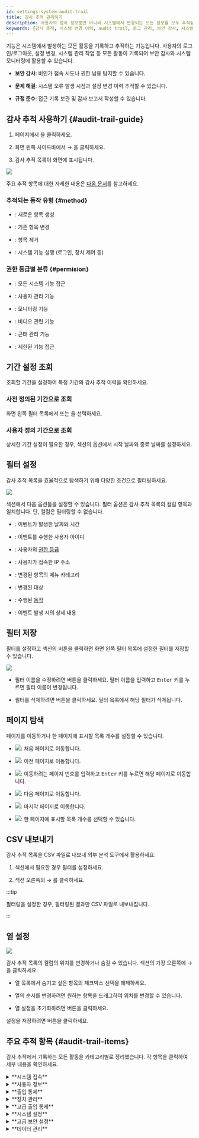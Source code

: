 ```yaml
---
id: settings-system-audit-trail
title: 감사 추적 관리하기
description: 사용자의 접속 정보뿐만 아니라 시스템에서 변경되는 모든 정보를 모두 추적할 수 있습니다.
keywords: [감사 추적, 시스템 변경 이력, audit trail, 로그 관리, 보안 감사, 시스템 모니터링]
---
```


<Cmd sid='setting.menu.system.auditTrail' /> 기능은 시스템에서 발생하는 모든 활동을 기록하고 추적하는 기능입니다. 사용자의 로그인/로그아웃, 설정 변경, 시스템 관리 작업 등 모든 활동이 기록되어 보안 감사와 시스템 모니터링에 활용할 수 있습니다.

* **보안 감사**: 비인가 접속 시도나 권한 남용 탐지할 수 있습니다.

* **문제 해결**: 시스템 오류 발생 시점과 설정 변경 이력 추적할 수 있습니다.

* **규정 준수**: 접근 기록 보관 및 감사 보고서 작성할 수 있습니다.

## 감사 추적 사용하기 {#audit-trail-guide}

1. <Cmd sid='shell.header.launcher' /> 페이지에서 <Cmd sid='shell.header.setting' />을 클릭하세요.

1. 화면 왼쪽 사이드바에서 <Cmd sid='setting.menu.system.root' /> → <Cmd sid='setting.menu.system.auditTrail' />을 클릭하세요.

1. 감사 추적 목록이 화면에 표시됩니다.

<Image src='/img/biostarx-settings-system-audit-trail.png' />

주요 추적 항목에 대한 자세한 내용은 [다음 문서](#audit-trail-items)를 참고하세요.

### 추적되는 동작 유형 {#method}

* <Cmd sid='audit.method.1' product='2' />: 새로운 항목 생성

* <Cmd sid='audit.method.3' product='2' />: 기존 항목 변경

* <Cmd sid='audit.method.4' product='2' />: 항목 제거

* <Cmd sid='audit.method.2' product='2' />: 시스템 기능 실행 (로그인, 장치 제어 등)

### 권한 등급별 분류 {#permision}

* <Cmd sid='audit.permission.1' product='2' />: 모든 시스템 기능 접근

* <Cmd sid='audit.permission.2' product='2' />: 사용자 관리 기능

* <Cmd sid='audit.permission.3' product='2' />: 모니터링 기능

* <Cmd sid='audit.permission.253' product='2' />: 비디오 관련 기능

* <Cmd sid='audit.permission.254' product='2' />: 근태 관리 기능

* <Cmd sid='audit.permission.255' product='2' />: 제한된 기능 접근


## 기간 설정 조회

조회할 기간을 설정하여 특정 기간의 감사 추적 이력을 확인하세요.

### 사전 정의된 기간으로 조회

화면 왼쪽 필터 목록에서 <Cmd sid='auditTrail.filter.one_month' product='2' /> 또는 <Cmd sid='auditTrail.filter.three_month' product='2' />을 선택하세요.

### 사용자 정의 기간으로 조회

상세한 기간 설정이 필요한 경우, <Cmd sid='auditTrail.filter.title' product='2' /> 섹션의 <Cmd sid='common.datetime' product='2' /> 옵션에서 시작 날짜와 종료 날짜를 설정하세요.


## 필터 설정

감사 추적 목록을 효율적으로 탐색하기 위해 다양한 조건으로 필터링하세요.

<Image src='/img/biostarx-settings-system-audit-trail-list.png' />

<Cmd sid='auditTrail.filter.title' product='2' /> 섹션에서 다음 옵션들을 설정할 수 있습니다. 필터 옵션은 감사 추적 목록의 컬럼 항목과 일치합니다. 단, <Cmd sid='auditTrail.content' product='2' /> 컬럼은 필터링할 수 없습니다.

* <Cmd sid='common.datetime' product='2' />: 이벤트가 발생한 날짜와 시간

* <Cmd sid='common.gnb.user' product='2' />: 이벤트를 수행한 사용자 아이디

* <Cmd sid='user.bioStarOperator' product='2' />: 사용자의 [권한 등급](#permision)

* <Cmd sid='auditTrail.ip' product='2' />: 사용자가 접속한 IP 주소

* <Cmd sid='auditTrail.menu' product='2' />: 변경된 항목의 메뉴 카테고리

* <Cmd sid='auditTrail.target' product='2' />: 변경된 대상

* <Cmd sid='auditTrail.method' product='2' />: 수행된 [동작](#method)

* <Cmd sid='auditTrail.content' product='2' />: 이벤트 발생 시의 상세 내용


## 필터 저장

필터를 설정하고 <Cmd sid='auditTrail.filter.title' product='2' /> 섹션의 <Cmd sid="ta.report.condition.saveFilter.button" product='2' /> 버튼을 클릭하면 화면 왼쪽 필터 목록에 설정한 필터를 저장할 수 있습니다.

<Image src='/img/biostarx-settings-system-audit-trail-add-filter.png' />

* 필터 이름을 수정하려면 <IcEditUL /> 버튼을 클릭하세요. 필터 이름을 입력하고 <Kbd>Enter</Kbd> 키를 누르면 필터 이름이 변경됩니다.

* 필터를 삭제하려면 <IcTrash2 /> 버튼을 클릭하세요. 필터 목록에서 해당 필터가 삭제됩니다.


## 페이지 탐색

페이지를 이동하거나 한 페이지에 표시할 목록 개수를 설정할 수 있습니다.

* <Image src='/img/common/ico-audit-trail-first-page.png' ico alone />: 처음 페이지로 이동합니다.

* <Image src='/img/common/ico-audit-trail-previous-page.png' ico alone />: 이전 페이지로 이동합니다.

* <Image src='/img/common/ico-audit-trail-nav-page.png' ico alone />: 이동하려는 페이지 번호를 입력하고 <Kbd>Enter</Kbd> 키를 누르면 해당 페이지로 이동합니다.

* <Image src='/img/common/ico-audit-trail-next-page.png' ico alone />: 다음 페이지로 이동합니다.

* <Image src='/img/common/ico-audit-trail-last-page.png' ico alone />: 마지막 페이지로 이동합니다.

* <Image src='/img/ico-audit-trail-rows-page.png' ico />: 한 페이지에 표시할 목록 개수를 선택할 수 있습니다.


## CSV 내보내기

감사 추적 목록을 CSV 파일로 내보내 외부 분석 도구에서 활용하세요.

1. <Cmd sid='auditTrail.filter.title' product='2' /> 섹션에서 필요한 경우 필터를 설정하세요.

2. 섹션 오른쪽의 <IcMoreW /> → <Cmd sid='audit.user.csv_export' product='2' />를 클릭하세요.

:::tip

필터링을 설정한 경우, 필터링된 결과만 CSV 파일로 내보내집니다.

:::

## 열 설정

<Columns>

<Column className='width--40'><Image src='/img/biostarx-settings-system-audit-trail-column-setting.png' /></Column>

<Column className='padding--l20'>

감사 추적 목록의 컬럼의 위치를 변경하거나 숨길 수 있습니다. <Cmd sid='auditTrail.filter.title' product='2' /> 섹션의 가장 오른쪽에 <IcMoreW /> → <Cmd sid='menu.columnSetting' product='2' />을 클릭하세요.

* 열 목록에서 숨기고 싶은 항목의 체크박스 선택을 해제하세요.

* 열의 순서를 변경하려면 원하는 항목을 드래그하여 위치를 변경할 수 있습니다.

* 열 설정을 초기화하려면 <Cmd sid='columnSetting.button.defaultColumn' product='2' /> 버튼을 클릭하세요.

설정을 저장하려면 <Cmd sid='button.apply' product='2' /> 버튼을 클릭하세요.

</Column>

</Columns>



## 주요 추적 항목 {#audit-trail-items}

감사 추적에서 기록하는 모든 활동을 카테고리별로 정리했습니다. 각 항목을 클릭하여 세부 내용을 확인하세요.

<details>
<summary>**시스템 접속**</summary>

* **로그인**: <Cmd sid='audit.system.login' product='2' />

* **다중 인증 로그인**: <Cmd sid='audit.system.fingerprint_login' product='2' />

* **로그아웃**: <Cmd sid='audit.system.logout' product='2' />

* **로그인 실패 횟수 초과**: <Cmd sid='audit.system.maximum_invalid_attempts' product='2' />

</details>

<details>
<summary>**사용자 정보**</summary>

* **기본 정보**: <Cmd sid='audit.user.name' product='2' />, <Cmd sid='audit.user.user_id' product='2' />, <Cmd sid='audit.user.login_id' product='2' />, <Cmd sid='audit.user.email' product='2' />, <Cmd sid='audit.user.phone' product='2' />

* **인증 정보**: <Cmd sid='audit.user.password' product='2' />, <Cmd sid='audit.user.pin' product='2' />, <Cmd sid='audit.user.fingerprint_templates' product='2' />, <Cmd sid='audit.user.faces' product='2' />, <Cmd sid='audit.user.cards' product='2' />

* **권한 및 그룹**: <Cmd sid='audit.user.permission' product='2' />, <Cmd sid='audit.user.access_groups' product='2' />, <Cmd sid='audit.user.user_group_id' product='2' />, <Cmd sid='audit.user.private_operation_modes' product='2' />

* **사용자 상태**: <Cmd sid='audit.user.disabled' product='2' />, <Cmd sid='audit.user.start_datetime' product='2' />, <Cmd sid='audit.user.expiry_datetime' product='2' />

* **데이터 관리**: <Cmd sid='audit.user.csv_import' product='2' />, <Cmd sid='audit.user.csv_export' product='2' />, <Cmd sid='audit.user.data_import' product='2' />, <Cmd sid='audit.user.data_export' product='2' />

* **장치 연동**: <Cmd sid='audit.user.export' product='2' />, <Cmd sid='audit.user.remove' product='2' />

* **기타**: <Cmd sid='audit.user.photo' product='2' />, <Cmd sid='audit.user.user_custom_fields' product='2' />, <Cmd sid='audit.user.security_level' product='2' />, <Cmd sid='audit.user.report' product='2' />

* **관리**: <Cmd sid='audit.user.csv_export.absence' product='2' />, <Cmd sid='audit.user.delete.absence' product='2' />, <Cmd sid='team.menu.faceMigration' />, <Cmd sid='user.list.visualFaceImport.title' />

* **이메일 기능**: <Cmd sid='audit.user.emailSentSuccess' product='2' />, <Cmd sid='audit.user.emailSentFail' product='2' />

</details>

<details>
<summary>**출입 통제**</summary>

* **출입문 설정**: <Cmd sid='audit.door.name' product='2' />, <Cmd sid='audit.door.description' product='2' />, <Cmd sid='audit.door.door_group_id' product='2' />

* **출입문 장치**: <Cmd sid='audit.door.entry_device_id' product='2' />, <Cmd sid='audit.door.exit_device_id' product='2' />, <Cmd sid='audit.door.relay_output_id' product='2' />, <Cmd sid='audit.door.sensor_input_id' product='2' />, <Cmd sid='audit.door.exit_button_input_id' product='2' />

* **출입문 제어**: <Cmd sid='audit.door.open_duration' product='2' />, <Cmd sid='audit.door.open_once' product='2' />, <Cmd sid='audit.door.open_timeout' product='2' />, <Cmd sid='audit.door.dual_authentication' product='2' />, <Cmd sid='audit.door.unconditional_lock' product='2' />

* **출입문 동작**: <Cmd sid='audit.door.lock' product='2' />, <Cmd sid='audit.door.unlock' product='2' />, <Cmd sid='audit.door.release' product='2' />, <Cmd sid='audit.door.open' product='2' />, <Cmd sid='audit.door.clear_alarm' product='2' />, <Cmd sid='audit.door.clear_apb' product='2' />, <Cmd sid='audit.door.clear_apb_ex' product='2' />, <Cmd sid='audit.door.clear_timed_apb_ex' product='2' />

* **출입그룹**: <Cmd sid='audit.access_group.name' product='2' />, <Cmd sid='audit.access_group.description' product='2' />, <Cmd sid='audit.access_group.access_levels' product='2' />, <Cmd sid='audit.access_group.user_groups' product='2' />, <Cmd sid='audit.access_group.users' product='2' />

* **출입등급**: <Cmd sid='audit.access_level.name' product='2' />, <Cmd sid='audit.access_level.description' product='2' />, <Cmd sid='audit.access_level.access_level_items' product='2' />

* **엘리베이터 설정**: <Cmd sid='audit.elevator.name' product='2' />, <Cmd sid='audit.elevator.description' product='2' />, <Cmd sid='audit.elevator.elevator_group_id' product='2' />, <Cmd sid='audit.elevator.floors' product='2' />, <Cmd sid='audit.elevator.active_timeout' product='2' />

* **엘리베이터 장치**: <Cmd sid='audit.elevator.control_device_id' product='2' />, <Cmd sid='audit.elevator.reader_devices' product='2' />, <Cmd sid='audit.elevator.module_devices' product='2' />, <Cmd sid='audit.elevator.tamper_device' product='2' />

* **엘리베이터 제어**: <Cmd sid='audit.elevator.dual_authentication' product='2' />, <Cmd sid='audit.elevator.trigger_actions' product='2' />

* **엘리베이터 동작**: <Cmd sid='audit.elevator.lock' product='2' />, <Cmd sid='audit.elevator.unlock' product='2' />, <Cmd sid='audit.elevator.release' product='2' />, <Cmd sid='audit.elevator.open' product='2' />, <Cmd sid='audit.elevator.clear_alarm' product='2' />, <Cmd sid='audit.elevator.clear_apb' product='2' />

* **층등급**: <Cmd sid='audit.floor_level.name' product='2' />, <Cmd sid='audit.floor_level.description' product='2' />, <Cmd sid='audit.floor_level.id' product='2' />, <Cmd sid='audit.floor_level.floor_level_items' product='2' />

</details>

<details>
<summary>**장치 관리**</summary>

* **장치 기본 설정**: <Cmd sid='audit.device.name' product='2' />, <Cmd sid='audit.device.device_group_id' product='2' />, <Cmd sid='audit.device.timezone' product='2' />

* **인증 설정**: <Cmd sid='audit.device.authentication' product='2' />, <Cmd sid='audit.device.fingerprint' product='2' />, <Cmd sid='audit.device.face' product='2' />, <Cmd sid='audit.device.card' product='2' />

* **인터페이스 설정**: <Cmd sid='audit.device.display' product='2' />, <Cmd sid='audit.device.imageLogEventInfo' product='2' />, <Cmd sid='audit.device.use_image_log' product='2' />

* **통신 설정**: <Cmd sid='audit.device.lan' product='2' />, <Cmd sid='audit.device.server' product='2' />, <Cmd sid='audit.device.rs485' product='2' />, <Cmd sid='audit.device.wlan' product='2' />, <Cmd sid='audit.device.wiegand' product='2' />, <Cmd sid='audit.device.wiegand_io' product='2' />, <Cmd sid='audit.device.usb' product='2' />, <Cmd sid='audit.device.voip' product='2' />

* **기능 설정**: <Cmd sid='audit.device.system' product='2' />, <Cmd sid='audit.device.tna' product='2' />, <Cmd sid='audit.device.trigger_actions' product='2' />, <Cmd sid='audit.device.camera_frequency' product='2' />

* **사용자 관리**: <Cmd sid='audit.device.export' product='2' />

* **장치 제어**: <Cmd sid='audit.device.connect' product='2' />, <Cmd sid='audit.device.disconnect' product='2' />, <Cmd sid='audit.device.sync' product='2' />, <Cmd sid='audit.device.deleteNsync' product='2' />, <Cmd sid='audit.device.discover_wiegand' product='2' />

* **시스템 관리**: <Cmd sid='audit.device.factory_reset' product='2' />, <Cmd sid='audit.device.reset' product='2' />, <Cmd sid='audit.device.update' product='2' />, <Cmd sid='audit.device.sync_time' product='2' />, <Cmd sid='audit.device.license' product='2' />

* **장치 상태**: <Cmd sid='audit.device.locked' product='2' />, <Cmd sid='audit.device.clear_alarm' product='2' />, <Cmd sid='audit.device.delete' product='2' />

</details>

<details>
<summary>**고급 출입 통제**</summary>

* **고급 출입 통제 기본 설정**: <Cmd sid='audit.zone.name' product='2' />, <Cmd sid='audit.zone.description' product='2' />, <Cmd sid='audit.zone.zone_type' product='2' />, <Cmd sid='audit.zone.enable' product='2' />, <Cmd sid='audit.zone.is_global' product='2' />

* **안티패스백**: <Cmd sid='audit.zone.antipassback' product='2' />, <Cmd sid='audit.zone.clear_apb' product='2' />, <Cmd sid='audit.zone.clear_apb_ex' product='2' />

* **화재경보**: <Cmd sid='audit.zone.fire_alarm' product='2' />

* **스케줄 제어**: <Cmd sid='audit.zone.forced_lock' product='2' />, <Cmd sid='audit.zone.forced_unlock' product='2' />

* **재실 인원 관리**: <Cmd sid='audit.zone.increase_occupancy' product='2' />, <Cmd sid='audit.zone.decrease_occupancy' product='2' />, <Cmd sid='audit.zone.set_occupancy' product='2' />

* **고급 출입 통제 제어**: <Cmd sid='audit.zone.lock' product='2' />, <Cmd sid='audit.zone.unlock' product='2' />, <Cmd sid='audit.zone.release' product='2' />, <Cmd sid='audit.zone.open' product='2' />, <Cmd sid='audit.zone.clear_alarm' product='2' />

</details>

<details>
<summary>**시스템 설정**</summary>

* **서버 설정**: <Cmd sid='audit.setting.server.server_addr' product='2' />, <Cmd sid='audit.setting.server.server_port' product='2' />, <Cmd sid='audit.setting.server.https' product='2' />, <Cmd sid='audit.setting.server.session_timeout' product='2' />

* **보안 설정**: <Cmd sid='audit.setting.server.secure_communication' product='2' />, <Cmd sid='audit.setting.server.password_strength' product='2' />, <Cmd sid='audit.setting.server.server_matching' product='2' />

* **동기화 설정**: <Cmd sid='audit.setting.server.log_sync_method' product='2' />, <Cmd sid='audit.setting.server.user_sync_method' product='2' />

* **장치 설정**: <Cmd sid='audit.setting.server.enrollment_device_list' product='2' />, <Cmd sid='audit.setting.server.fingerprint_format' product='2' />, <Cmd sid='audit.setting.server.support_mobile_credential' product='2' />, <Cmd sid='audit.setting.server.use_photo_log' product='2' />

* **라이선스**: <Cmd sid='audit.setting.server.licenses' product='2' />

* **클라우드 설정**: <Cmd sid='audit.setting.cloud.use_cloud' product='2' />, <Cmd sid='audit.setting.cloud.server_address' product='2' />, <Cmd sid='audit.setting.cloud.sub_domain' product='2' />, <Cmd sid='audit.setting.cloud.email' product='2' />, <Cmd sid='audit.setting.cloud.http_port' product='2' />, <Cmd sid='audit.setting.cloud.version' product='2' />

* **기본 설정**: <Cmd sid='audit.setting.preference.language' product='2' />, <Cmd sid='audit.setting.preference.date_format' product='2' />, <Cmd sid='audit.setting.preference.time_format' product='2' />, <Cmd sid='audit.setting.preference.time_zone' product='2' />

* **스케줄 설정**: <Cmd sid='audit.setting.schedule.name' product='2' />, <Cmd sid='audit.setting.schedule.description' product='2' />, <Cmd sid='audit.setting.schedule.id' product='2' />, <Cmd sid='audit.setting.schedule.daily_schedules' product='2' />, <Cmd sid='audit.setting.schedule.holiday_schedules' product='2' />, <Cmd sid='audit.setting.schedule.start_date' product='2' />, <Cmd sid='audit.setting.schedule.use_daily_iteration' product='2' />, <Cmd sid='audit.setting.schedule.days_of_iteration' product='2' />

* **휴일 설정**: <Cmd sid='audit.setting.holiday_group.name' product='2' />, <Cmd sid='audit.setting.holiday_group.description' product='2' />, <Cmd sid='audit.setting.holiday_group.setting.holidays' product='2' />

* **경보 설정**: <Cmd sid='audit.setting.event_type.alert_on' product='2' />, <Cmd sid='audit.setting.event_type.alert_off' product='2' />

* **이미지 로그 설정**: <Cmd sid='audit.setting.image_filter.EventFilterCollection' product='2' />, <Cmd sid='audit.setting.image_filter.CutoffOption' product='2' />

* **모바일 크리덴셜**: <Cmd sid='audit.setting.mobileCredential.use' product='2' />, <Cmd sid='audit.setting.mobileCredential.notUse' product='2' />

</details>

<details>
<summary>**고급 보안 설정**</summary>

* **스마트 카드 - DESFire**: <Cmd sid='audit.setting.smartcard.desfire_app_id' product='2' />, <Cmd sid='audit.setting.smartcard.desfire_file_id' product='2' />, <Cmd sid='audit.setting.smartcard.desfire_encryption_type' product='2' />, <Cmd sid='audit.setting.smartcard.desfire_primary_key' product='2' />, <Cmd sid='audit.setting.smartcard.desfire_second_key' product='2' />

* **스마트 카드 - iClass**: <Cmd sid='audit.setting.smartcard.iclass_primary_key' product='2' />, <Cmd sid='audit.setting.smartcard.iclass_second_key' product='2' />, <Cmd sid='audit.setting.smartcard.iclass_start_block_index' product='2' />

* **스마트 카드 - MIFARE**: <Cmd sid='audit.setting.smartcard.mifare_primary_key' product='2' />, <Cmd sid='audit.setting.smartcard.mifare_second_key' product='2' />, <Cmd sid='audit.setting.smartcard.mifare_start_block_index' product='2' />, <Cmd sid='audit.setting.smartcard.use_mifare_primary_key' product='2' />, <Cmd sid='audit.setting.smartcard.use_mifare_second_key' product='2' />

* **스마트 카드 - Mobile**: <Cmd sid='audit.setting.smartcard.mobile_primary_key' product='2' />, <Cmd sid='audit.setting.smartcard.mobile_second_key' product='2' />

* **스마트 카드 - 일반**: <Cmd sid='audit.setting.smartcard.name' product='2' />, <Cmd sid='audit.setting.smartcard.number_of_template' product='2' />, <Cmd sid='audit.setting.smartcard.template_size' product='2' />, <Cmd sid='audit.setting.smartcard.use_second_key' product='2' />

* **Wiegand 설정**: <Cmd sid='audit.setting.wiegand_format.name' product='2' />, <Cmd sid='audit.setting.wiegand_format.description' product='2' />, <Cmd sid='audit.setting.wiegand_format.id' product='2' />, <Cmd sid='audit.setting.wiegand_format.length' product='2' />, <Cmd sid='audit.setting.wiegand_format.id_fields' product='2' />, <Cmd sid='audit.setting.wiegand_format.parity_fields' product='2' />, <Cmd sid='audit.setting.wiegand_format.parity_positions' product='2' />, <Cmd sid='audit.setting.wiegand_format.parity_types' product='2' />, <Cmd sid='audit.setting.wiegand_format.use_facility_code' product='2' />

* **작업 조건 및 동작**: <Cmd sid='audit.setting.trigger_action.name' product='2' />, <Cmd sid='audit.setting.trigger_action.trigger' product='2' />, <Cmd sid='audit.setting.trigger_action.action' product='2' />, <Cmd sid='audit.setting.trigger_action.schedule_id' product='2' />

* **커스텀 권한**: <Cmd sid='audit.setting.permission.name' product='2' />, <Cmd sid='audit.setting.permission.description' product='2' />, <Cmd sid='audit.setting.permission.id' product='2' />, <Cmd sid='audit.setting.permission.operator' product='2' />, <Cmd sid='audit.setting.permission.permission_items' product='2' />

* **커스텀 필드**: <Cmd sid='audit.setting.custom_fields.name' product='2' />, <Cmd sid='audit.setting.custom_fields.id' product='2' />

* **신호 설정**: <Cmd sid='audit.setting.output_signal.name' product='2' />, <Cmd sid='audit.setting.output_signal.delay' product='2' />, <Cmd sid='audit.setting.output_signal.count' product='2' />, <Cmd sid='audit.setting.output_signal.on_duration' product='2' />, <Cmd sid='audit.setting.output_signal.off_duration' product='2' />

</details>

<details>
<summary>**데이터 관리**</summary>

* **시스템 백업**: <Cmd sid='audit.menu.systemBackup' product='2' />

* **비디오 관리**: <Cmd sid='audit.video.camera' product='2' />, <Cmd sid='audit.video.rule' product='2' />

* **방문자 관리**: <Cmd sid='audit.menu.visitor' product='2' />, <Cmd sid='audit.menu.visitor.setting' product='2' />

* **포트 관리**: <Cmd sid='audit.menu.port' product='2' />

* **일광 절약 시간**: <Cmd sid='audit.menu.setting.dst' product='2' />

* **사용자 지정 인터페이스**: <Cmd sid='audit.menu.setting.quick_action' product='2' />

</details>